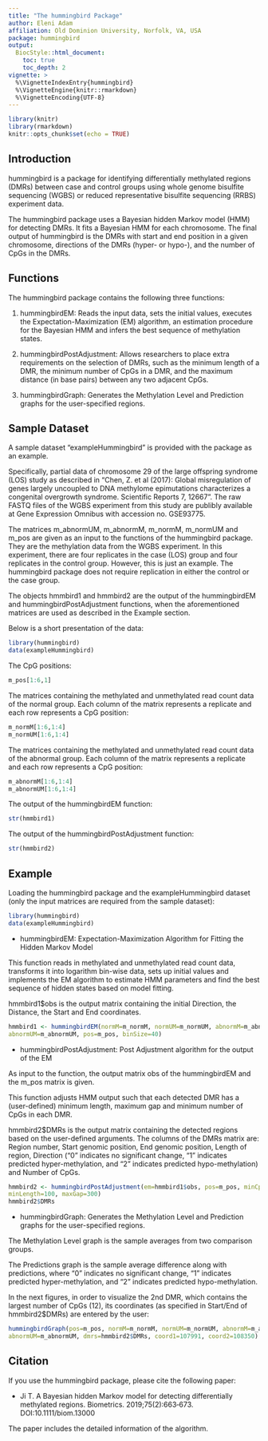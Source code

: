 ---
title: "The hummingbird Package"
author: Eleni Adam
affiliation: Old Dominion University, Norfolk, VA, USA
package: hummingbird
output:
  BiocStyle::html_document:
    toc: true
    toc_depth: 2
vignette: >
  %\VignetteIndexEntry{hummingbird}
  %\VignetteEngine{knitr::rmarkdown}
  %\VignetteEncoding{UTF-8}
---

```{r setup, include=TRUE}
library(knitr)
library(rmarkdown)
knitr::opts_chunk$set(echo = TRUE)
```

## Introduction

hummingbird is a package for identifying differentially methylated regions (DMRs) between case and
control groups using whole genome bisulfite sequencing (WGBS) or reduced representative bisulfite
sequencing (RRBS) experiment data.

The hummingbird package uses a Bayesian hidden Markov model (HMM) for detecting DMRs. It fits a 
Bayesian HMM for each chromosome. The final output of hummingbird is the DMRs with start and end 
position in a given chromosome, directions of the DMRs (hyper- or hypo-), and the number of CpGs 
in the DMRs. 

## Functions

The hummingbird package contains the following three functions: 

(1) hummingbirdEM: Reads the input data, sets the initial values, executes the Expectation-Maximization 
(EM) algorithm, an estimation procedure for the Bayesian HMM and infers the best sequence of methylation 
states.

(2) hummingbirdPostAdjustment: Allows researchers to place extra requirements on the selection of DMRs, 
such as the minimum length of a DMR, the minimum number of CpGs in a DMR, and the maximum distance 
(in base pairs) between any two adjacent CpGs.

(3) hummingbirdGraph: Generates the Methylation Level and Prediction graphs for the user-specified regions.

## Sample Dataset

A sample dataset "exampleHummingbird" is provided with the package as an example. 

Specifically, partial data of chromosome 29 of the large offspring syndrome (LOS) study as described in "Chen, Z. et al (2017): Global misregulation of genes largely uncoupled to DNA methylome epimutations characterizes a congenital overgrowth syndrome. Scientific Reports 7, 12667". The raw FASTQ files of the WGBS experiment from this study are publibly available at Gene Expression Omnibus with accession no. GSE93775.

The matrices m_abnormUM, m_abnormM, m_normM, m_normUM and m_pos are given as an input to the functions of the hummingbird package. They are the methylation data from the WGBS experiment. In this experiment, there are four replicates in the case (LOS) group and four replicates in the control group. However, this is just an example. The hummingbird package does not require replication in either the control or the case group.

The objects hmmbird1 and hmmbird2 are the output of the hummingbirdEM and hummingbirdPostAdjustment functions, when the aforementioned matrices are used as described in the Example section.

Below is a short presentation of the data:

```{r sampleDataset}
library(hummingbird)
data(exampleHummingbird)
```

The CpG positions:
```{r sampleDataset_pos}
m_pos[1:6,1]
```

The matrices containing the methylated and unmethylated read count data of the normal group. Each column of the matrix represents a replicate and each row represents a CpG position:
```{r sampleDataset_norm}
m_normM[1:6,1:4]
m_normUM[1:6,1:4]
```

The matrices containing the methylated and unmethylated read count data of the abnormal group. Each column of the matrix represents a replicate and each row represents a CpG position:
```{r sampleDataset_abnorm}
m_abnormM[1:6,1:4]
m_abnormUM[1:6,1:4]
```

The output of the hummingbirdEM function:
```{r sampleDataset_hmmbird_em}
str(hmmbird1)
```

The output of the hummingbirdPostAdjustment function:
```{r sampleDataset_hmmbird_postadj}
str(hmmbird2)
```


## Example

Loading the hummingbird package and the exampleHummingbird dataset (only the input matrices are required from the sample dataset):

```{r hummingbird}
library(hummingbird)
data(exampleHummingbird)
```

- hummingbirdEM: Expectation-Maximization Algorithm for Fitting the Hidden Markov Model

This function reads in methylated and unmethylated read count data, transforms it into logarithm bin-wise data, sets up initial values and implements the EM algorithm to estimate HMM parameters and find the best sequence of hidden states based on model fitting.

hmmbird1$obs is the output matrix containing the initial Direction, the Distance, the Start and End coordinates.

```{r hummingbird_em}
hmmbird1 <- hummingbirdEM(normM=m_normM, normUM=m_normUM, abnormM=m_abnormM, 
abnormUM=m_abnormUM, pos=m_pos, binSize=40)
```

- hummingbirdPostAdjustment: Post Adjustment algorithm for the output of the EM

As input to the function, the output matrix obs of the hummingbirdEM and the m_pos matrix is given.

This function adjusts HMM output such that each detected DMR has a (user-defined) minimum length, maximum gap and minimum number of CpGs in each DMR.

hmmbird2$DMRs is the output matrix containing the detected regions based on the user-defined arguments. The columns of the DMRs matrix are: Region number, Start genomic position, End genomic position, Length of region, Direction ("0" indicates no significant change, "1" indicates predicted hyper-methylation, and "2" indicates predicted hypo-methylation) and Number of CpGs.

```{r hummingbird_postAdjustment}
hmmbird2 <- hummingbirdPostAdjustment(em=hmmbird1$obs, pos=m_pos, minCpGs=10, 
minLength=100, maxGap=300)
hmmbird2$DMRs
```

- hummingbirdGraph: Generates the Methylation Level and Prediction graphs for the user-specified regions.

The Methylation Level graph is the sample averages from two comparison groups. 

The Predictions graph is the sample average difference along with predictions, where "0" indicates no significant change, "1" indicates predicted hyper-methylation, and "2" indicates predicted hypo-methylation.

In the next figures, in order to visualize the 2nd DMR, which contains the largest number of CpGs (12), its coordinates (as specified in Start/End of hmmbird2$DMRs) are entered by the user:

```{r hummingbird_graph}
hummingbirdGraph(pos=m_pos, normM=m_normM, normUM=m_normUM, abnormM=m_abnormM, 
abnormUM=m_abnormUM, dmrs=hmmbird2$DMRs, coord1=107991, coord2=108350)
```

## Citation

If you use the hummingbird package, please cite the following paper:

- Ji T. A Bayesian hidden Markov model for detecting differentially methylated regions. Biometrics. 2019;75(2):663‐673. DOI:10.1111/biom.13000

The paper includes the detailed information of the algorithm.


